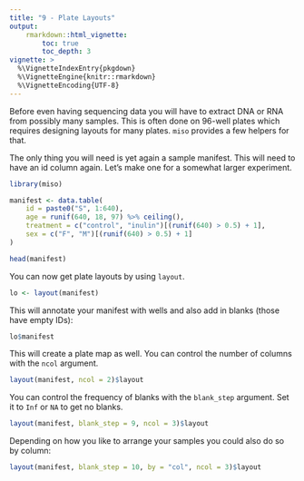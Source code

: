 ```yaml
---
title: "9 - Plate Layouts"
output:
    rmarkdown::html_vignette:
        toc: true
        toc_depth: 3
vignette: >
  %\VignetteIndexEntry{pkgdown}
  %\VignetteEngine{knitr::rmarkdown}
  %\VignetteEncoding{UTF-8}
---
```


Before even having sequencing data you will have to extract DNA or RNA from possibly many samples. This is often
done on 96-well plates which requires designing layouts for many plates. `miso` provides a few helpers for that.

The only thing you will need is yet again a sample manifest. This will need to have an id column again.
Let's make one for a somewhat larger experiment.

```r
library(miso)

manifest <- data.table(
    id = paste0("S", 1:640),
    age = runif(640, 18, 97) %>% ceiling(),
    treatment = c("control", "inulin")[(runif(640) > 0.5) + 1],
    sex = c("F", "M")[(runif(640) > 0.5) + 1]
)

head(manifest)
```

You can now get plate layouts by using `layout`.

```r
lo <- layout(manifest)
```

This will annotate your manifest with wells and also add in blanks (those have empty IDs):

```r
lo$manifest
```

This will create a plate map as well. You can control the number of columns with the `ncol` argument.

```r
layout(manifest, ncol = 2)$layout
```

You can control the frequency of blanks with the `blank_step` argument. Set it to `Inf` or `NA` to get no blanks.

```r
layout(manifest, blank_step = 9, ncol = 3)$layout
```

Depending on how you like to arrange your samples you could also do so by column:

```r
layout(manifest, blank_step = 10, by = "col", ncol = 3)$layout
```